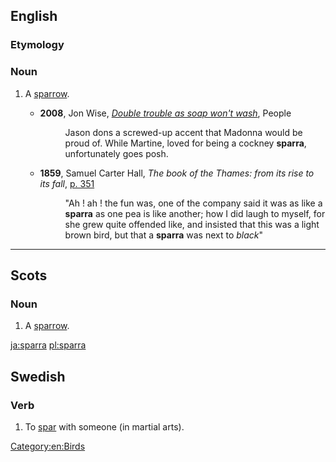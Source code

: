 {{also|spärra}}
==English==

===Etymology===
{{eye dialect of|sparrow|from=Cockney|lang=en}}

===Noun===
{{en-noun}}

# {{context|London|chiefly|Cockney|lang=en}} A [[sparrow]].
#* '''2008''', Jon Wise, ''[http://www.people.co.uk/news/uk-world-news/2008/01/13/double-trouble-as-soap-won-t-wash-102039-20283927/ Double trouble as soap won't wash]'', People
#*: Jason dons a screwed-up accent that Madonna would be proud of. While Martine, loved for being a cockney '''sparra''', unfortunately goes posh.
#* '''1859''', Samuel Carter Hall, ''The book of the Thames: from its rise to its fall'', [http://books.google.de/books?id=f5BQAAAAYAAJ&dq=sparra&hl=de&pg=PA351#v=onepage&q=sparra&f=false p. 351]
#*: "Ah ! ah ! the fun was, one of the company said it was as like a '''sparra''' as one pea is like another; how I did laugh to myself, for she grew quite offended like, and insisted that this was a light brown bird, but that a '''sparra''' was next to ''black''"

[[Category:en:Birds]]

----

==Scots==

===Noun===
{{sco-noun}}

# A [[sparrow]].

[[ja:sparra]]
[[pl:sparra]]

==Swedish==

===Verb===
# To [[spar#Etymology 2|spar]] with someone (in martial arts).